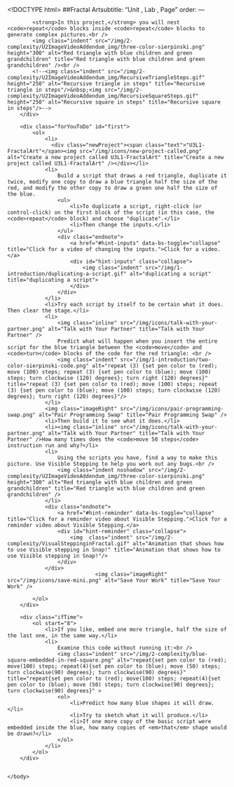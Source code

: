 <!DOCTYPE html>
<html lang="en">
    <head>
		<meta http-equiv="content-type" content="text/html; charset=utf-8" />
        <script type="text/javascript" src="/llab/loader.js"></script>
		<script type="text/javascript" src="/utilities/gifffer.min.js"></script>
        <script type="text/javascript">window.onload = function() {Gifffer();}</script>
        <link rel="stylesheet" type="text/css" href="/css/bjc-gifffer.css">
        <title>Unit 3 Lab 1: Dealing with Complexity, Page 2</title>
    </head>
    
    <body>
        ##Fractal Artsubtitle: "Unit , Lab , Page"
order:
---
        <div class="learn">
            <strong>In this project,</strong> you will nest <code>repeat</code> blocks inside <code>repeat</code> blocks to generate complex pictures.<br />
            <img class="indent" src="/img/2-complexity/U2ImageVideoAddendum_img/three-color-sierpinski.png" height="300" alt="Red triangle with blue children and green grandchildren" title="Red triangle with blue children and green grandchildren" /><br />
            <!--<img class="indent" src="/img/2-complexity/U2ImageVideoAddendum_img/RecursiveTriangleSteps.gif"  height="250" alt="Recursive triangle in steps" title="Recursive triangle in steps"/>&nbsp;<img src="/img/2-complexity/U2ImageVideoAddendum_img/RecursiveSquareSteps.gif" height="250" alt="Recursive square in steps" title="Recursive square in steps"/>-->
        </div>
        
        <div class="forYouToDo" id="first">
            <ol>
	            <li>
	              <div class="newProject"><span class="text">"U3L1-FractalArt"</span><img src="/img/icons/new-project-called.png" alt="Create a new project called U3L1-FractalArt" title="Create a new project called U3L1-FractalArt" /></div></li>
                <li>
                	Build a script that draws a red triangle, duplicate it twice, modify one copy to draw a blue triangle half the size of the red, and modify the other copy to draw a green one half the size of the blue. 
                    <ul>
                        <li>To duplicate a script, right-click (or control-click) on the first block of the script (in this case, the <code>repeat</code> block) and choose "duplicate".</li>
                        <li>Then change the inputs.</li>
                    </ul>
                    <div class="endnote">
                        <a href="#hint-inputs" data-bs-toggle="collapse" title="Click for a video of changing the inputs.">Click for a video.</a>
                        <div id="hint-inputs" class="collapse">
                            <img class="indent" src="/img/1-introduction/duplicating-a-script.gif" alt="duplicating a script" title="duplicating a script">
                        </div>
                    </div>
                </li>
                <li>Try each script by itself to be certain what it does. Then clear the stage.</li>
                <li>
                    <img class="inline" src="/img/icons/talk-with-your-partner.png" alt="Talk with Your Partner" title="Talk with Your Partner" />
                    Predict what will happen when you insert the entire script for the blue triangle between the <code>move</code> and <code>turn</code> blocks of the code for the red triangle: <br />
                    <img class="indent" src="/img/1-introduction/two-color-sierpinski-code.png" alt="repeat (3) {set pen color to (red); move (100) steps; repeat (3) {set pen color to (blue); move (100) steps; turn clockwise (120) degrees}; turn right (120) degrees}" title="repeat (3) {set pen color to (red); move (100) steps; repeat (3) {set pen color to (blue); move (100) steps; turn clockwise (120) degrees}; turn right (120) degrees}"/>
                </li>
                <img class="imageRight" src="/img/icons/pair-programming-swap.png" alt="Pair Programming Swap" title="Pair Programming Swap" /> 
                <li>Then build it to see what it does.</li>
                <li><img class="inline" src="/img/icons/talk-with-your-partner.png" alt="Talk with Your Partner" title="Talk with Your Partner" />How many times does the <code>move 50 steps</code> instruction run and why?</li>
                <li>
                    Using the scripts you have, find a way to make this picture. Use Visible Stepping to help you work out any bugs.<br />
                    <img class="indent noshadow" src="/img/2-complexity/U2ImageVideoAddendum_img/three-color-sierpinski.png" height="300" alt="Red triangle with blue children and green grandchildren" title="Red triangle with blue children and green grandchildren" />
                </li>
                <div class="endnote">
                    <a href="#hint-reminder" data-bs-toggle="collapse" title="Click for a reminder video about Visible Stepping.">Click for a reminder video about Visible Stepping.</a>
                    <div id="hint-reminder" class="collapse">
                        <img  class="indent" src="/img/2-complexity/VisualSteppinginFractal.gif" alt="Animation that shows how to use Visible stepping in Snap!" title="Animation that shows how to use Visible stepping in Snap!"/>
                    </div>
                </div>
                                <img class="imageRight" src="/img/icons/save-mini.png" alt="Save Your Work" title="Save Your Work" />

			</ol>
		</div>
        
        <div class="ifTime">
        	<ol start="8">
            	<li>If you like, embed one more triangle, half the size of the last one, in the same way.</li>
                <li>
                	Examine this code without running it:<br />
					<img class="indent" src="/img/2-complexity/blue-square-embedded-in-red-square.png" alt="repeat{set pen color to (red); move(100) steps; repeat(4){set pen color to (blue); move (50) steps; turn clockwise(90) degrees}; turn clockwise(90) degrees}" title="repeat{set pen color to (red); move(100) steps; repeat(4){set pen color to (blue); move (50) steps; turn clockwise(90) degrees}; turn clockwise(90) degrees}" >
                	<ol>
                    	<li>Predict how many blue shapes it will draw.</li>
                        <li>Try to sketch what it will produce.</li>
                        <li>If one more copy of the basic script were embedded inside the blue, how many copies of <em>that</em> shape would be drawn?</li>
                    </ol>
                </li>
            </ol>
        </div>


    </body>
</html>
